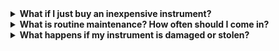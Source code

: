 <details>
  
  <summary><strong>What if I just buy an inexpensive instrument?</strong></summary>
  
  <details className="sub">

<summary>The Cost of Cheap Materials</summary>

- Cheaper instruments are more high maintenance. It is common in this case to spend more than their
  upfront costs within the first year.
- Often, the playability of these instruments is poor. The last thing a beginner needs is an instrument
  that is more difficult to play than it should be or that doesn't stay in tune.

</details>

<details className="sub">

<summary>The Cost of Routine Maintenance</summary>

- Keep in mind that routine maintenance will be necessary whether you own your
  instrument or not. Unless your rental doesn't get played at all, the annual costs
  of maintaining an instrument that you own, quickly exceed the annual maintenance
  cost of renting.

</details>

<details className="sub">

<summary>Playability and Adjustability</summary>

- Our instrument family (orchestral strings) requires care. Even with the best
  care, with regular use and exposure to varying temperatures and humidity it is expected
  that, over time, you may experience tuning pegs that stick or slip, a warped bridge,
  open seams, a fallen soundpost, etc. - When you rent with us, you are welcome to
  stop by anytime so we can make your playing experience easier and more enjoyable.
  We can help your instrument sound it's best.

</details>

</details>

<details>

<summary>
  <strong>What is routine maintenance? How often should I come in?</strong>
</summary>

<details className="sub">

<summary>String Replacement and Rehairs &rarr;</summary>

</details>

<details className="sub">

<summary>Set-up and Tuning Issues &rarr;</summary>

</details>

<details className="sub">

<summary>TLDR&darr;</summary>

</details>

</details>

<details>

<summary>
  <strong>What happens if my instrument is damaged or stolen?</strong>
</summary>

- Insurance is not provided through the rental program. Liability is handled at our discretion on a case by case basis.
  We typically consider your history with us, the severity of the damage, and the extent to which the damage
  was due to carelessness or abuse.
- Our business thrives on long and happy relationships with our customers. You would never be liable
  for more than the wholesale replacement cost of your instrument and we will give you flexible options to
  settle the balance.
- In cases of theft or fire, you would not be liable for any damages with documentation.

</details>
